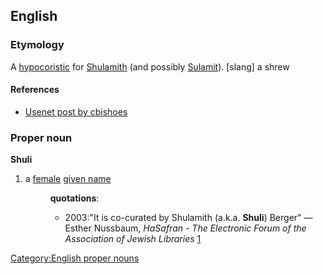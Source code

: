 {{rfd}}
== English ==
=== Etymology ===
A [[hypocoristic]] for [[Shulamith]] (and possibly [[Sulamit]]).
[slang] a shrew
==== References ====
* [http://groups-beta.google.com/group/soc.genealogy.jewish/msg/c1e8d1721e68d194 Usenet post by cbishoes]

=== Proper noun ===
[[Category:English proper nouns]]
'''Shuli'''
# a [[female]] [[given name]]
#:'''quotations''':
#:*2003:"It is co-curated by Shulamith (a.k.a. '''Shuli''') Berger" &mdash; Esther Nussbaum, ''HaSafran - The Electronic Forum of the Association of Jewish Libraries'' [http://www.mail-archive.com/hasafran@lists.acs.ohio-state.edu/msg01188.html]